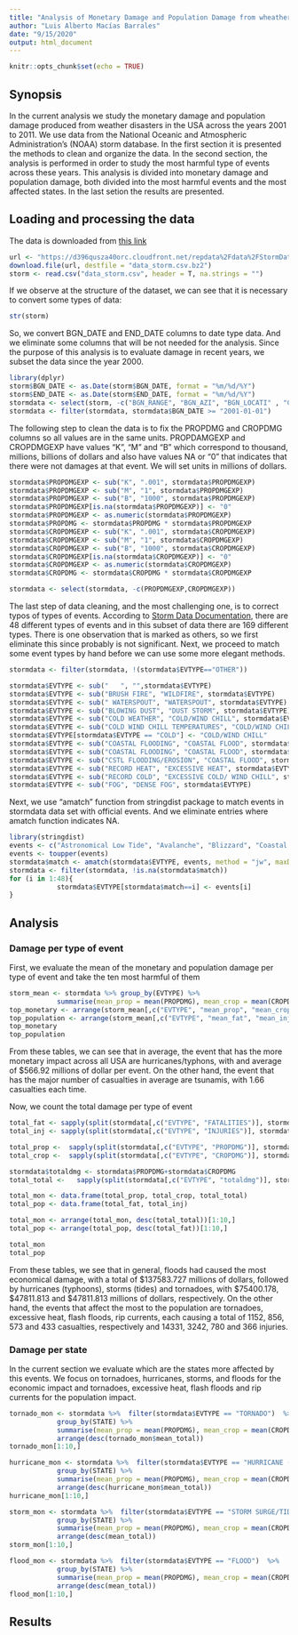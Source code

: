 ```yaml
---
title: "Analysis of Monetary Damage and Population Damage from wheather events: 2001 - 2011"
author: "Luis Alberto Macías Barrales"
date: "9/15/2020"
output: html_document
---
```


```r
knitr::opts_chunk$set(echo = TRUE)
```

## Synopsis
In the current analysis we study the monetary damage and population damage produced from weather disasters in the USA across the years 2001 to 2011. We use data from the National Oceanic and Atmospheric Administration's (NOAA) storm database. In the first section it is presented the methods to clean and organize the data. In the second section, the analysis is performed in order to study the most harmful type of events across these years. This analysis is divided into monetary damage and population damage, both divided into the most harmful events and the most affected states. In the last setion the results are presented.


## Loading and processing the data

The data is downloaded from [this link]("https://d396qusza40orc.cloudfront.net/repdata%2Fdata%2FStormData.csv.bz2")

```r
url <- "https://d396qusza40orc.cloudfront.net/repdata%2Fdata%2FStormData.csv.bz2"
download.file(url, destfile = "data_storm.csv.bz2")
storm <- read.csv("data_storm.csv", header = T, na.strings = "")
```

If we observe at the structure of the dataset, we can see that it is necessary to convert some types of data:

```r
str(storm)
```

So, we convert BGN_DATE and END_DATE columns to date type data. And we eliminate some columns that will be not needed for the analysis. Since the purpose of this analysis is to evaluate damage in recent years, we subset the data since the year 2000.

```r
library(dplyr)
storm$BGN_DATE <- as.Date(storm$BGN_DATE, format = "%m/%d/%Y")
storm$END_DATE <- as.Date(storm$END_DATE, format = "%m/%d/%Y")
stormdata <- select(storm, -c("BGN_RANGE", "BGN_AZI", "BGN_LOCATI" , "COUNTY_END", "COUNTYENDN", "END_RANGE", "END_AZI", "END_LOCATI", "WFO", "STATEOFFIC", "ZONENAMES", "LATITUDE", "LONGITUDE", "LATITUDE_E", "LONGITUDE_", "REMARKS", "REFNUM" ))
stormdata <- filter(stormdata, stormdata$BGN_DATE >= "2001-01-01")
```

The following step to clean the data is to fix the PROPDMG and CROPDMG columns so all values are in the same units. PROPDAMGEXP and CROPDMGEXP have values "K", "M" and "B" which correspond to  thousand, millions, billions of dollars and also have values NA or "0" that indicates that there were not damages at that event. We will set units in millions of dollars.

```r
stormdata$PROPDMGEXP <- sub("K", ".001", stormdata$PROPDMGEXP)
stormdata$PROPDMGEXP <- sub("M", "1", stormdata$PROPDMGEXP)
stormdata$PROPDMGEXP <- sub("B", "1000", stormdata$PROPDMGEXP)
stormdata$PROPDMGEXP[is.na(stormdata$PROPDMGEXP)] <- "0"
stormdata$PROPDMGEXP <- as.numeric(stormdata$PROPDMGEXP)
stormdata$PROPDMG <- stormdata$PROPDMG * stormdata$PROPDMGEXP
stormdata$CROPDMGEXP <- sub("K", ".001", stormdata$CROPDMGEXP)
stormdata$CROPDMGEXP <- sub("M", "1", stormdata$CROPDMGEXP)
stormdata$CROPDMGEXP <- sub("B", "1000", stormdata$CROPDMGEXP)
stormdata$CROPDMGEXP[is.na(stormdata$CROPDMGEXP)] <- "0"
stormdata$CROPDMGEXP <- as.numeric(stormdata$CROPDMGEXP)
stormdata$CROPDMG <- stormdata$CROPDMG * stormdata$CROPDMGEXP

stormdata <- select(stormdata, -c(PROPDMGEXP,CROPDMGEXP))
```

The last step of data cleaning, and the most challenging one, is to correct typos of types of events. According to [Storm Data Documentation](https://d396qusza40orc.cloudfront.net/repdata%2Fpeer2_doc%2Fpd01016005curr.pdf), there are 48 different types of events and in this subset of data there are 169 different types. There is one observation that is marked as others, so we first eliminate this since probably is not significant. Next, we proceed to match some event types by hand before we can use some more elegant methods.

```r
stormdata <- filter(stormdata, !(stormdata$EVTYPE=="OTHER"))

stormdata$EVTYPE <- sub("   ", "",stormdata$EVTYPE)
stormdata$EVTYPE <- sub("BRUSH FIRE", "WILDFIRE", stormdata$EVTYPE)
stormdata$EVTYPE <- sub(" WATERSPOUT", "WATERSPOUT", stormdata$EVTYPE)
stormdata$EVTYPE <- sub("BLOWING DUST", "DUST STORM", stormdata$EVTYPE)
stormdata$EVTYPE <- sub("COLD WEATHER", "COLD/WIND CHILL", stormdata$EVTYPE)
stormdata$EVTYPE <- sub("COLD WIND CHILL TEMPERATURES", "COLD/WIND CHILL", stormdata$EVTYPE)
stormdata$EVTYPE[stormdata$EVTYPE == "COLD"] <- "COLD/WIND CHILL"
stormdata$EVTYPE <- sub("COASTAL FLOODING", "COASTAL FLOOD", stormdata$EVTYPE)
stormdata$EVTYPE <- sub("COASTAL FLOODING", "COASTAL FLOOD", stormdata$EVTYPE)
stormdata$EVTYPE <- sub("CSTL FLOODING/EROSION", "COASTAL FLOOD", stormdata$EVTYPE)
stormdata$EVTYPE <- sub("RECORD HEAT", "EXCESSIVE HEAT", stormdata$EVTYPE)
stormdata$EVTYPE <- sub("RECORD COLD", "EXCESSIVE COLD/ WIND CHILL", stormdata$EVTYPE)
stormdata$EVTYPE <- sub("FOG", "DENSE FOG", stormdata$EVTYPE)
```
Next, we use "amatch" function from stringdist package to match events in stormdata data set with official events. And we eliminate entries where amatch function indicates NA.

```r
library(stringdist)
events <- c("Astronomical Low Tide", "Avalanche", "Blizzard", "Coastal Flood", "Cold/Wind Chill", "Debris Flow", "Dense Fog", "Dense Smoke", "Drought", "Dust Devil", "Dust Storm", "Excessive Heat", "Extreme Cold/Wind Chill", "Flash Flood", "Flood", "Frost/Freeze", "Funnel Cloud", "Freezing Fog", "Hail", "Heat", "Heavy Rain", "Heavy Snow", "High Surf", "High Wind", "Hurricane (Typhoon)", "Ice Storm", "Lake-Effect Snow", "Lakeshore Flood", "Lightning", "Marine Hail", "Marine High Wind", "Marine Strong Wind", "Marine Thunderstorm Wind", "Rip Current", "Seiche", "Sleet", "Storm Surge/Tide", "Strong Wind", "Thunderstorm Wind", "Tornado", "Tropical Depression", "Tropical Storm", "Tsunami", "Volcanic Ash", "Waterspout", "Wildfire", "Winter Storm", "Winter Weather")
events <- toupper(events)
stormdata$match <- amatch(stormdata$EVTYPE, events, method = "jw", maxDist = 0.3)
stormdata <- filter(stormdata, !is.na(stormdata$match))
for (i in 1:48){
            stormdata$EVTYPE[stormdata$match==i] <- events[i]
}
```

## Analysis

### Damage per type of event

First, we evaluate the mean of the monetary and population damage per type of event and take the ten most harmful of them
```r
storm_mean <- stormdata %>% group_by(EVTYPE) %>%
            summarise(mean_prop = mean(PROPDMG), mean_crop = mean(CROPDMG), mean_total = mean(PROPDMG+CROPDMG), mean_fat = mean(FATALITIES), mean_inj = mean(INJURIES))
top_monetary <- arrange(storm_mean[,c("EVTYPE", "mean_prop", "mean_crop", "mean_total")], desc(storm_mean$mean_total))[1:10,]
top_population <- arrange(storm_mean[,c("EVTYPE", "mean_fat", "mean_inj")], desc(storm_mean$mean_fat))[1:10,]
top_monetary
top_population
```
From these tables, we can see that in average, the event that has the more monetary impact across all USA are hurricanes/typhons, with and average of $566.92 millions of dollar per event. On the other hand, the event that has the major number of casualties in average are tsunamis, with 1.66 casualties each time.

Now, we count the total damage per type of event

```r
total_fat <- sapply(split(stormdata[,c("EVTYPE", "FATALITIES")], stormdata$EVTYPE), function(x){sum(x[,2])})
total_inj <- sapply(split(stormdata[,c("EVTYPE", "INJURIES")], stormdata$EVTYPE), function(x){sum(x[,2])})

total_prop <-  sapply(split(stormdata[,c("EVTYPE", "PROPDMG")], stormdata$EVTYPE), function(x){sum(x[,2])})
total_crop <-  sapply(split(stormdata[,c("EVTYPE", "CROPDMG")], stormdata$EVTYPE), function(x){sum(x[,2])})

stormdata$totaldmg <- stormdata$PROPDMG+stormdata$CROPDMG
total_total <-   sapply(split(stormdata[,c("EVTYPE", "totaldmg")], stormdata$EVTYPE), function(x){sum(x[,2])})

total_mon <- data.frame(total_prop, total_crop, total_total)
total_pop <- data.frame(total_fat, total_inj)

total_mon <- arrange(total_mon, desc(total_total))[1:10,]
total_pop <- arrange(total_pop, desc(total_fat))[1:10,]

total_mon 
total_pop

```

From these tables, we see that in general, floods had caused the most economical damage, with a total of \$137583.727 millions of dollars, followed by hurricanes (typhoons), storms (tides) and tornadoes, with \$75400.178, \$47811.813 and \$47811.813 millions of dollars, respectively. On the other hand, the events that affect the most to the population are tornadoes, excessive heat, flash floods, rip currents, each causing a total of 1152, 856, 573 and 433 casualties, respectively and 14331, 3242, 780 and 366 injuries.	

### Damage per state

In the current section we evaluate which are the states more affected by this events. We focus on tornadoes, hurricanes, storms, and floods for the economic impact and tornadoes, excessive heat, flash floods and rip currents for the population impact. 

```r
tornado_mon <- stormdata %>%  filter(stormdata$EVTYPE == "TORNADO")  %>% 
            group_by(STATE) %>% 
            summarise(mean_prop = mean(PROPDMG), mean_crop = mean(CROPDMG), mean_total = mean(totaldmg)) %>% 
            arrange(desc(tornado_mon$mean_total))
tornado_mon[1:10,]

hurricane_mon <- stormdata %>%  filter(stormdata$EVTYPE == "HURRICANE (TYPHOON)")  %>% 
            group_by(STATE) %>% 
            summarise(mean_prop = mean(PROPDMG), mean_crop = mean(CROPDMG), mean_total = mean(totaldmg)) %>% 
            arrange(desc(hurricane_mon$mean_total))
hurricane_mon[1:10,]

storm_mon <- stormdata %>%  filter(stormdata$EVTYPE == "STORM SURGE/TIDE")  %>% 
            group_by(STATE) %>% 
            summarise(mean_prop = mean(PROPDMG), mean_crop = mean(CROPDMG), mean_total = mean(totaldmg)) %>% 
            arrange(desc(mean_total))
storm_mon[1:10,]

flood_mon <- stormdata %>%  filter(stormdata$EVTYPE == "FLOOD")  %>% 
            group_by(STATE) %>% 
            summarise(mean_prop = mean(PROPDMG), mean_crop = mean(CROPDMG), mean_total = mean(totaldmg)) %>% 
            arrange(desc(mean_total))
flood_mon[1:10,]
```


## Results
